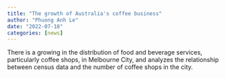 ```yaml
---
title: "The growth of Australia's coffee business"
author: "Phuong Anh Le"
date: "2022-07-18"
categories: [news]
---
```


There is a growing in the distribution of food and beverage services, particularly coffee shops, in Melbourne City, and analyzes the relationship between census data and the number of coffee shops in the city. 
